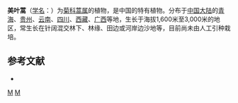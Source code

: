 {{Speciesbox
| taxon = Artemisia calophylla
| binomial_authority = Pamp.
}}

'''美叶蒿'''（[[学名|学名]]：{{lang|la|''Artemisia calophylla''}}）为[[菊科|菊科]][[蒿属|蒿属]]的植物，是中国的特有植物。分布于[[中国大陆|中国大陆]]的[[青海|青海]]、[[贵州|贵州]]、[[云南|云南]]、[[四川|四川]]、[[西藏|西藏]]、[[广西|广西]]等地，生长于海拔1,600米至3,000米的地区，常生长在针阔混交林下、林缘、田边或河岸边沙地等，目前尚未由人工引种栽培。

== 参考文献 ==
<div class="references-small">
* {{cite web| url =http://www.bioinfo.cn/db05/KmzwSpecies.php?action=view&id=4092| title =美叶蒿| work =《中国高等植物数据库全库》| publisher =中国科学院微生物研究所| author =昆明植物研究所| accessdate =2009-02-24| deadurl =yes| archiveurl =https://web.archive.org/web/20160305032014/http://www.bioinfo.cn/db05/KmzwSpecies.php?action=view&id=4092| archivedate =2016-03-05}}
</div>

{{Taxonbar}}
[[Category:蒿属|M]]
[[Category:中国特有植物|M]]